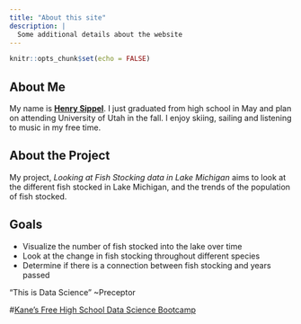 ```yaml
---
title: "About this site"
description: |
  Some additional details about the website
---
```


```r
knitr::opts_chunk$set(echo = FALSE)
```


## About Me

My name is [**Henry Sippel**](https://github.com/sipphen). I just graduated from high school in May and plan on attending University of Utah in the fall. I enjoy skiing, sailing and listening to music in my free time.

## About the Project
My project, *Looking at Fish Stocking data in Lake Michigan* aims to look at the different fish stocked in Lake Michigan, and the trends of the population of fish stocked. 

## Goals
* Visualize the number of fish stocked into the lake over time
* Look at the change in fish stocking throughout different species
* Determine if there is a connection between fish stocking and years passed
  
"This is Data Science" 
~Preceptor

#[Kane’s Free High School Data Science Bootcamp](https://bootcamp.davidkane.info)


